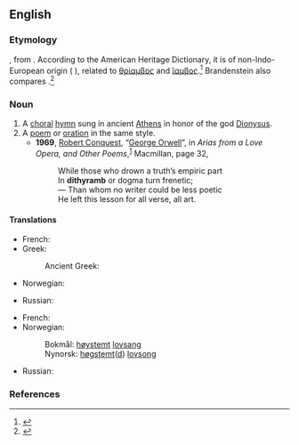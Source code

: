 ==English==

===Etymology===
{{der|en|la|dithyrambus}}, from {{der|en|grc|διθύραμβος}}. According to the American Heritage Dictionary, it is of non-Indo-European origin ({{der|en|pregrc|-}} {{der|en|qfa-sub|-}}), related to [[θρίαμβος]] and [[ἴαμβος]].<ref>{{R:American_Heritage_Dictionary}}</ref>  Brandenstein also compares {{cog|sa|अङ्ग||member}}.<ref>{{R:grc:Beekes}}</ref>

===Noun===
{{wikipedia}}
{{en-noun}}

# A [[choral]] [[hymn]] sung in ancient [[Athens]] in honor of the god [[Dionysus]].
# A [[poem]] or [[oration]] in the same style.
#* '''1969''', [[w:Robert Conquest|Robert Conquest]], “[[w:George Orwell|George Orwell]]”, in ''Arias from a Love Opera, and Other Poems'',<sup>[http://books.google.com/books?id=kBdKAAAAMAAJ]</sup> Macmillan, page 32,
#*: While those who drown a truth’s empiric part
#*: In '''dithyramb''' or dogma turn frenetic;
#*: — Than whom no writer could be less poetic
#*: He left this lesson for all verse, all art.

====Translations====
{{trans-top|a choral hymn sung in ancient Athens in honor of the god Dionysus}}
* French: {{t+|fr|dithyrambe|m}}
* Greek:
*: Ancient Greek: {{t|grc|διθύραμβος|m}}
* Norwegian: {{t|no|dityrambe|m}}
{{trans-mid}}
* Russian: {{t+|ru|дифира́мб|m}}
{{trans-bottom}}

{{trans-top|a poem or oration in the same style}}
* French: {{t+|fr|dithyrambe|m}}
* Norwegian:
*: Bokmål: [[høystemt]] [[lovsang]]
*: Nynorsk: [[høgstemt]]([[høgstemd|d]]) [[lovsong]]
{{trans-mid}}
* Russian: {{t+|ru|дифира́мб|m}}
{{trans-bottom}}

===References===
<references/>
